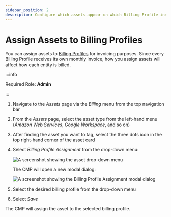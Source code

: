 ```yaml
---
sidebar_position: 2
description: Configure which assets appear on which Billing Profile invoices
---
```


# Assign Assets to Billing Profiles

You can assign assets to [Billing Profiles](../invoices-and-payments/setting-up-a-new-billing-profile.mdx) for invoicing purposes. Since every Billing Profile receives its own monthly invoice, how you assign assets will affect how each entity is billed.

:::info

Required Role: **Admin**

:::

1. Navigate to the _Assets_ page via the _Billing_ menu from the top navigation bar
2. From the _Assets_ page, select the asset type from the left-hand menu (_Amazon Web Services_, _Google Workspace_, and so on)
3. After finding the asset you want to tag, select the three dots icon in the top right-hand corner of the asset card
4. Select _Billing Profile Assignment_ from the drop-down menu:

   ![A screenshot showing the asset drop-down menu](../assets/png/cmp-assets-drop-down-menu.png)

   The CMP will open a new modal dialog:

   ![A screenshot showing the _Billing Profile Assignment_ modal dialog](../assets/png/cmp-assets-billing-profile-modal.png)

5. Select the desired billing profile from the drop-down menu
6. Select _Save_

The CMP will assign the asset to the selected billing profile.
